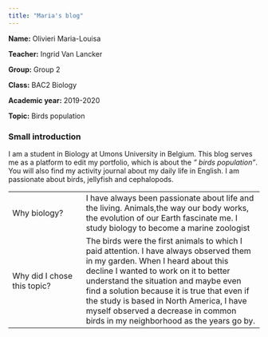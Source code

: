 ```yaml
---
title: "Maria's blog"
---
```

**Name:** Olivieri Maria-Louisa

**Teacher:** Ingrid Van Lancker 

**Group:** Group 2

**Class:** BAC2 Biology

**Academic year:** 2019-2020

**Topic:** Birds population

### Small introduction

I am a student in Biology at Umons University in Belgium. This blog serves me as a platform to edit my portfolio, which is about the *" birds population"*. You will also find my activity journal about my daily life in English. I am passionate about birds, jellyfish and cephalopods.

|                              |                                                                     |
| ---------------------------- | ------------------------------------------------------------------- |
| Why biology?                  | I have always been passionate about life and the living. Animals,the way our body works, the evolution of our Earth fascinate me. I study biology to become a marine zoologist                       |
| Why did I chose this topic?                | The birds were the first animals to which I paid attention. I have always observed them in my garden. When I heard about this decline I wanted to work on it to better understand the situation and maybe even find a solution because it is true that even if the study is based in North America, I  have myself observed a decrease in common birds in my neighborhood as the years go by.                                                       |


